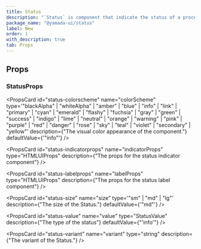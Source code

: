 ```yaml
---
title: Status
description: "`Status` is component that indicate the status of a process or state."
package_name: "@yamada-ui/status"
label: New
order: 1
with_description: true
tab: Props
---
```


## Props

### StatusProps

<PropsCard
  id="status-colorscheme"
  name="colorScheme"
  type='"blackAlpha" | "whiteAlpha" | "amber" | "blue" | "info" | "link" | "primary" | "cyan" | "emerald" | "flashy" | "fuchsia" | "gray" | "green" | "success" | "indigo" | "lime" | "neutral" | "orange" | "warning" | "pink" | "purple" | "red" | "danger" | "rose" | "sky" | "teal" | "violet" | "secondary" | "yellow"'
  description={"The visual color appearance of the component."}
  defaultValue={'"info"'}
/>

<PropsCard
  id="status-indicatorprops"
  name="indicatorProps"
  type="HTMLUIProps"
  description={"The props for the status indicator component"}
/>

<PropsCard
  id="status-labelprops"
  name="labelProps"
  type="HTMLUIProps"
  description={"The props for the status label component"}
/>

<PropsCard
  id="status-size"
  name="size"
  type='"sm" | "md" | "lg"'
  description={"The size of the Status."}
  defaultValue={'"md"'}
/>

<PropsCard
  id="status-value"
  name="value"
  type="StatusValue"
  description={"The type of the status"}
  defaultValue={"'info'"}
/>

<PropsCard
  id="status-variant"
  name="variant"
  type="string"
  description={"The variant of the Status."}
/>
